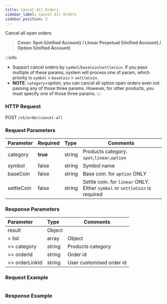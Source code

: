 ```yaml
---
title: Cancel All Orders
sidebar_label: Cancel All Orders
sidebar_position: 5
---
```

Cancel all open orders
> **Cover: Spot (Unified Account) / Linear Perpetual (Unified Account) / Option (Unified Account)**

:::info
- Support cancel orders by `symbol`/`baseCoin`/`settleCoin`. If you pass multiple of these params, system will process one of param, which priority is `symbol` > `baseCoin` > `settleCoin`.
- **NOTE**: `category`=_option_, you can cancel all option open orders even not passing any of those three params. However, for other products, you must specify one of those three params.
:::

### HTTP Request
POST `/v5/order/cancel-all`

### Request Parameters
| Parameter | Required | Type | Comments|
|:----- |:-------|:-----|------ |
|category |**true** |string |Products category. `spot`,`linear`,`option` |
|symbol |false|string |Symbol name |
|baseCoin |false|string |Base coin. for `option` ONLY|
|settleCoin |false|string |Settle coin. for `linear` ONLY. Either `symbol` or `settleCoin` is required|

### Response Parameters
| Parameter | Type | Comments|
|:----- |:-----|----- |
|result |Object | |
|> list |array |Object |
|>> category |string |Products category |
|>> orderId |string |Order id |
|>> orderLinkId |string |User customised order id |

### Request Example

<Tabs>
<TabItem value="console" label="Console">

```http
```

</TabItem>
</Tabs>

### Response Example

<Tabs>
<TabItem value="js linear" label="linear">

```json

```
</TabItem>
</Tabs>